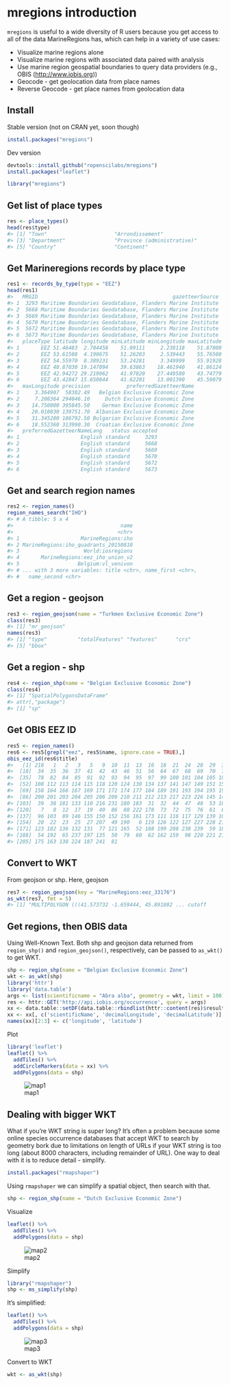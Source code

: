 <!--
%\VignetteEngine{knitr::knitr}
%\VignetteIndexEntry{mregions introduction}
%\VignetteEncoding{UTF-8}
-->



mregions introduction
=====================

`mregions` is useful to a wide diversity of R users because you get access to all of the 
data MarineRegions has, which can help in a variety of use cases:

* Visualize marine regions alone
* Visualize marine regions with associated data paired with analysis
* Use marine region geospatial boundaries to query data providers (e.g., OBIS (<http://www.iobis.org>))
* Geocode - get geolocation data from place names
* Reverse Geocode - get place names from geolocation data

## Install

Stable version (not on CRAN yet, soon though)


```r
install.packages("mregions")
```

Dev version


```r
devtools::install_github("ropenscilabs/mregions")
install.packages("leaflet")
```


```r
library("mregions")
```

## Get list of place types


```r
res <- place_types()
head(res$type)
#> [1] "Town"                      "Arrondissement"           
#> [3] "Department"                "Province (administrative)"
#> [5] "Country"                   "Continent"
```

## Get Marineregions records by place type


```r
res1 <- records_by_type(type = "EEZ")
head(res1)
#>   MRGID                                            gazetteerSource
#> 1  3293 Maritime Boundaries Geodatabase, Flanders Marine Institute
#> 2  5668 Maritime Boundaries Geodatabase, Flanders Marine Institute
#> 3  5669 Maritime Boundaries Geodatabase, Flanders Marine Institute
#> 4  5670 Maritime Boundaries Geodatabase, Flanders Marine Institute
#> 5  5672 Maritime Boundaries Geodatabase, Flanders Marine Institute
#> 6  5673 Maritime Boundaries Geodatabase, Flanders Marine Institute
#>   placeType latitude longitude minLatitude minLongitude maxLatitude
#> 1       EEZ 51.46483  2.704458    51.09111     2.238118    51.87000
#> 2       EEZ 53.61508  4.190675    51.26203     2.539443    55.76500
#> 3       EEZ 54.55970  8.389231    53.24281     3.349999    55.91928
#> 4       EEZ 40.87030 19.147094    39.63863    18.461940    41.86124
#> 5       EEZ 42.94272 29.219062    41.97820    27.449580    43.74779
#> 6       EEZ 43.42847 15.650844    41.62201    13.001390    45.59079
#>   maxLongitude precision            preferredGazetteerName
#> 1     3.364907  58302.49   Belgian Exclusive Economic Zone
#> 2     7.208364 294046.10     Dutch Exclusive Economic Zone
#> 3    14.750000 395845.50    German Exclusive Economic Zone
#> 4    20.010030 139751.70  Albanian Exclusive Economic Zone
#> 5    31.345280 186792.50 Bulgarian Exclusive Economic Zone
#> 6    18.552360 313990.30  Croatian Exclusive Economic Zone
#>   preferredGazetteerNameLang   status accepted
#> 1                    English standard     3293
#> 2                    English standard     5668
#> 3                    English standard     5669
#> 4                    English standard     5670
#> 5                    English standard     5672
#> 6                    English standard     5673
```

## Get and search region names


```r
res2 <- region_names()
region_names_search("IHO")
#> # A tibble: 5 x 4
#>                                   name
#>                                  <chr>
#> 1                    MarineRegions:iho
#> 2 MarineRegions:iho_quadrants_20150810
#> 3                     World:iosregions
#> 4       MarineRegions:eez_iho_union_v2
#> 5                   Belgium:vl_venivon
#> # ... with 3 more variables: title <chr>, name_first <chr>,
#> #   name_second <chr>
```

## Get a region - geojson


```r
res3 <- region_geojson(name = "Turkmen Exclusive Economic Zone")
class(res3)
#> [1] "mr_geojson"
names(res3)
#> [1] "type"          "totalFeatures" "features"      "crs"          
#> [5] "bbox"
```

## Get a region - shp


```r
res4 <- region_shp(name = "Belgian Exclusive Economic Zone")
class(res4)
#> [1] "SpatialPolygonsDataFrame"
#> attr(,"package")
#> [1] "sp"
```

## Get OBIS EEZ ID


```r
res5 <- region_names()
res6 <- res5[grepl("eez", res5$name, ignore.case = TRUE),]
obis_eez_id(res6$title)
#>   [1] 218   1   2   3   5   9  10  11  13  16  18  21  24  28  29  30  33
#>  [18]  34  35  36  37  41  42  43  46  51  56  64  67  68  69  70  71  74
#>  [35]  78  82  84  85  91  92  93  94  95  97  99 100 101 104 105 106 107
#>  [52] 108 112 113 114 115 118 120 124 130 134 137 141 147 149 151 153 154
#>  [69] 158 164 166 167 169 171 172 174 177 184 189 191 193 194 195 196 198
#>  [86] 200 201 203 204 205 206 209 210 211 212 213 217 223 226 145 143 179
#> [103]  39  38 181 133 110 216 231 180 183  31  32  44  47  48  53 102 202
#> [120]   7   8  12  17  19  40  86  88 222 178  73  72  75  76  61  63  66
#> [137]  96 103  89 146 155 150 152 156 161 173 111 116 117 129 139 168  14
#> [154]  20  22  23  25  27 207  49 190   6 119 126 122 127 227 228 214  15
#> [171] 123 182 136 132 131  77 121 165  52 188 199 208 238 239  59 185  45
#> [188]  54 192  65 237 197 135  50  79  60  62 162 159  98 220 221 219 176
#> [205] 175 163 138 224 187 241  81
```

## Convert to WKT

From geojson or shp. Here, geojson


```r
res7 <- region_geojson(key = "MarineRegions:eez_33176")
as_wkt(res7, fmt = 5)
#> [1] "MULTIPOLYGON (((41.573732 -1.659444, 45.891882 ... cutoff
```

## Get regions, then OBIS data

Using Well-Known Text. Both shp and geojson data returned from `region_shp()` and `region_geojson()`, respectively, can be passed to `as_wkt()` to get WKT.


```r
shp <- region_shp(name = "Belgian Exclusive Economic Zone")
wkt <- as_wkt(shp)
library('httr')
library('data.table')
args <- list(scientificname = "Abra alba", geometry = wkt, limit = 100)
res <- httr::GET('http://api.iobis.org/occurrence', query = args)
xx <- data.table::setDF(data.table::rbindlist(httr::content(res)$results, use.names = TRUE, fill = TRUE))
xx <- xx[, c('scientificName', 'decimalLongitude', 'decimalLatitude')]
names(xx)[2:3] <- c('longitude', 'latitude')
```

Plot


```r
library('leaflet')
leaflet() %>%
  addTiles() %>%
  addCircleMarkers(data = xx) %>%
  addPolygons(data = shp)
```

![map1](figure/map1.png)

## Dealing with bigger WKT

What if you're WKT string is super long?  It's often a problem because some online species occurrence databases that accept WKT to search by geometry bork due to
limitations on length of URLs if your WKT string is too long (about 8000 characters,
including remainder of URL). One way to deal with it is to reduce detail - simplify.


```r
install.packages("rmapshaper")
```

Using `rmapshaper` we can simplify a spatial object, then search with that.


```r
shp <- region_shp(name = "Dutch Exclusive Economic Zone")
```

Visualize


```r
leaflet() %>%
  addTiles() %>%
  addPolygons(data = shp)
```

![map2](figure/complex.png)

Simplify


```r
library("rmapshaper")
shp <- ms_simplify(shp)
```

It's simplified:


```r
leaflet() %>%
  addTiles() %>%
  addPolygons(data = shp)
```

![map3](figure/simple.png)

Convert to WKT


```r
wkt <- as_wkt(shp)
```

[mr]: https://github.com/ropenscilabs/mregions
